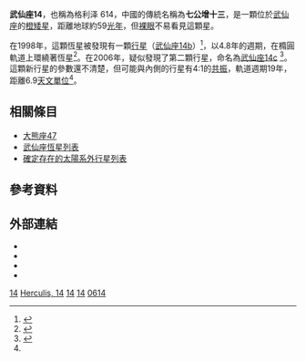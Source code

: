 {{Starbox begin 
| name = 武仙座14
}} 
{{Starbox image 
| image = 
| caption =武仙座14
}} 
{{Starbox observe 
| epoch = [[J2000.0|J2000.0]]
| constell = [[武仙座|武仙座]]
| 星官= [[七公|七公]]（[[天市垣|天市垣]]）
| ra = {{RA|16|10|23.59}}
| dec = {{DEC|+43|49|18.2}}
| appmag_v = +6.67
}} 
{{Starbox character 
| class = K0V
| r-i = ?
| v-r = ?
| b-v = 0.88
| u-b = 0.67
| variable = none
}} 
{{Starbox astrometry 
| radial_v = −5.5
| prop_mo_ra = 132.52 
| prop_mo_dec = −298.38
| parallax = 55.11 
| p_error = .59
| dist_ly = 59
| dist_pc = 18.1
| absmag_v = +5.38 
}}  
{{Starbox detail 
| age = 39億年
| metal = 0.35 [Fe/H]
| mass = 1
| radius = 1.05
| gravity = 4.315
| rotation = ?
| luminosity = 0.75
| temperature = 5250
}} 
{{Starbox catalog 
| names = HD 145675, HIP 79248, Gl 614
}} 
{{Starbox end}} 

'''武仙座14'''，也稱為格利泽 614，中國的傳統名稱為'''七公增十三'''，是一顆位於[[武仙座|武仙座]]的[[橙矮星|橙矮星]]，距離地球約59[[光年|光年]]，但[[裸眼|裸眼]]不易看見這顆星。 

在1998年，這顆恆星被發現有一顆[[系外行星|行星]]（[[武仙座14b|武仙座14b]]）<ref>{{cite conference|author=Mayor, M. et al.|title=Searching for giant planets at the Haute-Provence Observatory|conference=IAU Colloqu. 170|booktitle=Precise Stellar Radial Velocities|editor=(ed. Hearnshaw, J. B. and Scarfe, C. D.)|date=1998|publisher=ASP|location=San Francisco}}</ref>，以4.8年的週期，在橢圓軌道上環繞著恆星<ref name="wittenmyer">{{cite journal|url=http://cdsads.u-strasbg.fr/cgi-bin/nph-bib_query?2007ApJ...654..625W&db_key=AST&nosetcookie=1|author=Wittenmyer, R. A., Endl, M., Cochran, W. D.|title=Long-Period Objects in the Extrasolar Planetary Systems 47 Ursae Majoris and 14 Herculis|journal=[[The_Astrophysical_Journal|The Astrophysical Journal]]|volume=654|issue=1|pages=625 – 632|year=2007|access-date=2008-04-07|archive-date=2016-01-02|archive-url=https://web.archive.org/web/20160102004404/http://cdsads.u-strasbg.fr/cgi-bin/nph-bib_query?2007ApJ...654..625W&db_key=AST&nosetcookie=1|dead-url=no}}</ref>。在2006年，疑似發現了第二顆行星，命名為[[武仙座14c|武仙座14c]] <ref>{{cite journal|url=http://cdsads.u-strasbg.fr/cgi-bin/nph-bib_query?2006ApJ...645..688G&db_key=AST&nosetcookie=1|author=Goździewski, K., Konacki, M., Maciejewski, A. J.|title=Orbital Configurations and Dynamical Stability of Multiplanet Systems around Sun-like Stars HD 202206, 14 Herculis, HD 37124, and HD 108874|journal=[[The_Astrophysical_Journal|The Astrophysical Journal]]|volume=645|issue=1|pages=688 – 703|year=2006|access-date=2008-04-07|archive-date=2018-10-01|archive-url=https://web.archive.org/web/20181001130430/http://cdsads.u-strasbg.fr/cgi-bin/nph-bib_query?2006ApJ...645..688G&db_key=AST&nosetcookie=1|dead-url=no}}</ref>。這顆新行星的參數還不清楚，但可能與內側的行星有4:1的[[共振軌道|共振]]，軌道週期19年，距離6.9[[天文單位|天文單位]]<ref name="wittenmyer" />。

{{Planetbox-2p
| [[武仙座14b|b]]
| >4.64 ± 0.19
| 1773.4 ± 2.5
| 2.77 ± 0.05
| 0.369 ± 0.005
|-
| [[武仙座14c|c]]
| >2.1
| 6906 ± 60
| 6.9
| 0}}

== 相關條目 ==
* [[大熊座47|大熊座47]]
* [[武仙座恆星列表|武仙座恆星列表]]
* [[確定存在的太陽系外行星列表|確定存在的太陽系外行星列表]]

== 參考資料 ==
{{reflist}}

== 外部連結 ==
* {{cite web|url=http://simbad.u-strasbg.fr/sim-id.pl?protocol=html&Ident=HD+145675|title=HD 145675|work=SIMBAD|accessdate=14 April 2006}}
* {{cite web|url=http://www.solstation.com/stars2/14her.htm|title=14 Herculis|work=Solstation|accessdate=20 June 2007|archive-date=2008-07-19|archive-url=https://web.archive.org/web/20080719164703/http://www.solstation.com/stars2/14her.htm|dead-url=no}}
* {{cite web|url=http://vo.obspm.fr/exoplanetes/encyclo/star.php?st=14+Her|title=Notes for star 14 Her|work=The Extrasolar Planets Encyclopaedia|accessdate=14 April 2006|deadurl=yes|archiveurl=https://web.archive.org/web/20060911140047/http://vo.obspm.fr/exoplanetes/encyclo/star.php?st=14+Her|archivedate=2006年9月11日}}
* {{cite web|url=http://planetquest1.jpl.nasa.gov/atlas/atlas_search.cfm|title=New Worlds Atlas|publisher=JPL/California Institute of Technology|accessdate=14 April 2006|deadurl=yes|archiveurl=https://web.archive.org/web/20060411200321/http://planetquest1.jpl.nasa.gov/atlas/atlas_search.cfm|archivedate=2006年4月11日}}

{{武仙座14}}
[[Category:橙矮星|14]]
[[Category:佛氏天體|Herculis, 14]]
[[Category:武仙座|14]]
[[Category:行星系|14]]
[[Category:格利泽和GJ天体|0614]]